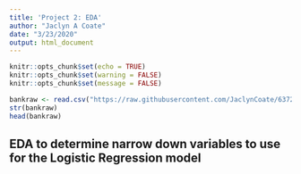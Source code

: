 ```yaml
---
title: 'Project 2: EDA'
author: "Jaclyn A Coate"
date: "3/23/2020"
output: html_document
---
```


```r
knitr::opts_chunk$set(echo = TRUE)
knitr::opts_chunk$set(warning = FALSE)
knitr::opts_chunk$set(message = FALSE)
```

```r
bankraw <- read.csv("https://raw.githubusercontent.com/JaclynCoate/6372_Project_2/master/Data/bank-additional-full.csv", header = TRUE, sep = ";", strip.white = TRUE)
str(bankraw)
head(bankraw)
```

## EDA to determine narrow down variables to use for the Logistic Regression model